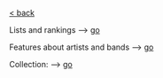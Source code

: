 [\< back](/)

Lists and rankings
--> [go](/music/lists)

Features about artists and bands
--> [go](/music/artists)

Collection:
--> [go](/music/vinyls/owned)
